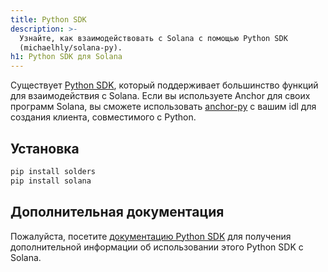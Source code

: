 ```yaml
---
title: Python SDK
description: >-
  Узнайте, как взаимодействовать с Solana с помощью Python SDK
  (michaelhly/solana-py).
h1: Python SDK для Solana
---
```


Существует [Python SDK](https://github.com/michaelhly/solana-py), который
поддерживает большинство функций для взаимодействия с Solana. Если вы
используете Anchor для своих программ Solana, вы сможете использовать
[anchor-py](https://github.com/kevinheavey/anchorpy) с вашим idl для создания
клиента, совместимого с Python.

## Установка

```bash title="Terminal"
pip install solders
pip install solana
```

## Дополнительная документация

Пожалуйста, посетите
[документацию Python SDK](https://github.com/michaelhly/solana-py?tab=readme-ov-file#general-usage)
для получения дополнительной информации об использовании этого Python SDK с
Solana.
